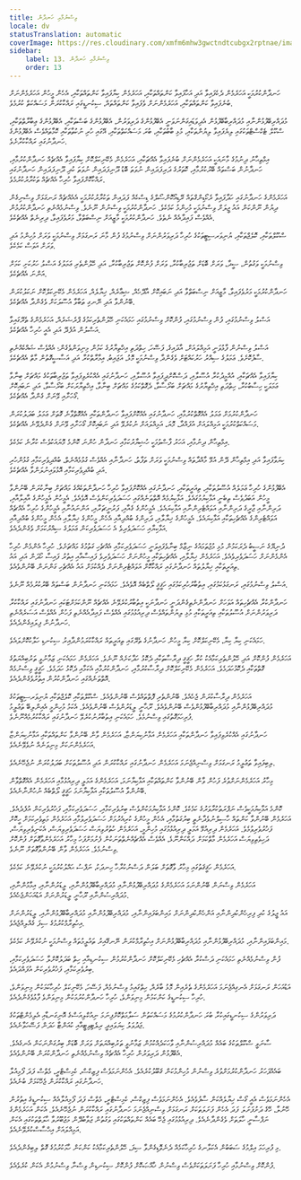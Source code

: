 ```yaml
---
title: ވިސްނުމާއި ހަނދާން
locale: dv
statusTranslation: automatic
coverImage: https://res.cloudinary.com/xmfm6mhw3gwctndtcubgx2rptnae/image/upload/v1740337243/small_cover_educacion_fundamental_a051170f1c.webp
sidebar:
    label: 13. ވިސްނުމާއި ހަނދާން
    order: 13
---
```

ހަނދާންކުރުމަކީ އަހަރެމެން ދެކެފައިވާ އަދި އަހާފައިވާ ކަންތައްތަކާއި، އަހަރެމެން ކިޔާފައިވާ ކަންތައްތަކާއި، އެހެން މީހުން އަހަރެމެންނަށް ބުނެފައިވާ ކަންތައްތަކާއި، އަހަރެމެންނަށް ވެފައިވާ ކަންތައްތައް، ސިކުނޑީގައި ރައްކާކުރަން މަސައްކަތް ކުރުމެވެ.

މުދައްރިބޭފުޅުންނާއި މުދައްރިބާބޭފުޅުން އެދިވަޑައިގަންނަވަނީ އެބޭފުޅުންގެ ދަރިވަރުން، އެބޭފުޅުންގެ ބަސްތަކާއި، އެބޭފުޅުންގެ ޢިބާރާތްތަކާއި، ސްކޫލް ޓެކްސްޓްތަކުގައި ލިޔެފައިވާ ލިޔުންތަކާއި، މުޅި ބާބުތަކާއި، ބުރަ މަސައްކަތްތަކާއި، އޭގައި ހުރި ނުކުތާތަކާއި ކޮމާތައްވެސް އެބޭފުޅުންގެ ހަނދާނުގައި ރައްކާކުރާށެވެ.

އިމްތިޙާނު ދިނުމުގެ މާނައަކީ އަހަރެމެންނަށް ބުނެފައިވާ އެއްޗަކާއި، އަހަރެމެން މެކޭނިކަލްކޮށް ކިޔާފައިވާ އެއްޗެއް ހަނދާންކުރުމާއި، ހަނދާނުން ބަސްތައް ބޭރުކުރުމާއި، ކޮތަރުގެ ދަރިފަދައިން ނުވަތަ ބޮޑު ދޫނިފަދައިން ނުވަތަ ކުދި ދޫނިފަދައިން ހަނދާނުގައި ރައްކާކޮށްފައިވާ ހުރިހާ އެއްޗެއް ތަކުރާރުކުރުމެވެ.

އަހަރެމެންގެ ހަނދާނުގައި ހަދާފައިވާ ރެކޯޑިންގްތައް ރޭޑިއޯކޮންސޯލްގެ ޑިސްކެއް ފަދައިން ތަކުރާރުކުރުމަކީ އެއެއްޗެއް ރަނގަޅަށް ވިސްނިގެން ދިޔުން ނޫންކަން އައު ޖީލަށް ވިސްނުމަކީ މުހިންމު ކަމެކެވެ. ހަނދާންކުރުމަކީ ވިސްނުން ނޫނެވެ. ވިސްނުމެއްނެތި ހަނދާންކުރުމުން އެއްވެސް ފައިދާއެއް ނެތެވެ. ހަނދާންކުރުމަކީ މާޒީއަށް ނިސްބަތްވާ، މަރުވެފައިވާ، ދިރިނެތް އެއްޗެކެވެ.

ސްކޫލްތަކާއި، ކޮލެޖްތަކާއި، ޔުނިވަރސިޓީތަކުގެ ހުރިހާ ދަރިވަރުންނަށް ވިސްނުމުގެ ފުން މާނަ ރަނގަޅަށް ވިސްނުމަކީ ވަރަށް މުހިންމު އަދި ވަރަށް އަވަސް ކަމެކެވެ.

ވިސްނުމަކީ ވަގުތުން، ސީދާ، ވަރަށް ބޮޑަށް ތަޖުރިބާކުރާ، ވަރަށް ފުންކޮށް ތަޖުރިބާކުރާ، އަދި ހޭލުންތެރި ޢަމަލުގެ އަސްލު ހަރުކަށި ކަމަށް އަންނަ އެއްޗެކެވެ.

ހަނދާންކުރުމަކީ މަރުވެފައިވާ، މާޒީއަށް ނިސްބަތްވާ އަދި ނަބައިކޮށް އާދޭހެއް، ޝިޢާރެއް، ޚިޔާލެއް، އަހަރެމެން މެކޭނިކަލްކޮށް ނަކަލުކުރަން ބޭނުންވާ އަދި ނޭނގި ތަބާވާ އުސޫލަކަށް ވެގެންދާ އެއްޗެކެވެ.

އަސްލު ވިސްނުމުގައި، ފުން ވިސްނުމުގައި، ފުންކޮށް ވިސްނުމުގައި ހަމައެކަނި ހޭލުންތެރިކަމުގެ ޕްރެޝަރެއް، އަހަރެމެންގެ ތެރޭގައިވާ އަސްލުން އުފެދޭ އަދި އެއީ ހުރިހާ އެއްޗެކެވެ.

އަސްލު ވިސްނުން ފާޅުވަނީ އަމިއްލައަށް، އާދައިގެ، ފަސޭހަ، ހިތްދަތި އިޚްތިޔާރުގެ ކަމުން މިނިވަންވެގެން؛ އެއްވެސް ޝައްކެއްނެތި ސާފުކޮށެވެ. ޢަމަލުގެ ސިއްރު ހަރުކައްޓަށް ވެގެންދާ ވިސްނުމަކީ މޮޅު، އަޖައިބު، އިމާރާތްކުރާ އަދި އަސާސީގޮތުން މާތް އެއްޗެކެވެ.

ކިޔާފައިވާ އެއްޗަކާއި، އުއްމީދުކުރާ އުސޫލާއި، ދަސްކޮށްދީފައިވާ އުސޫލާއި، ހަނދާނުގައި އެއްކުރެވިފައިވާ ތަޖުރިބާތަކުގެ މައްޗަށް ބިނާވާ ޢަމަލަކީ ހިސާބުކުރާ، ހިތްދަތި އިޚްތިޔާރުގެ މައްޗަށް ބަރޯސާވާ، ދެގޮތްކަމުގެ މައްޗަށް ބިނާވާ، އިޚްތިޔާރަކަށް ބަރޯސާވާ، އަދި ނަބައިކޮށް ގޯހަށާއި ވޭނަށް ގެންދާ އެއްޗެކެވެ.

ހަނދާންކުރުމަށް ޢަމަލު އެއްގޮތްކުރުމާއި، ހަނދާނުގައި އެއްކޮށްފައިވާ ހަނދާންތަކާއި އެއްގޮތްވާނެ ގޮތަށް ޢަމަލު ބަދަލުކުރަން މަސައްކަތްކުރުމަކީ އަމިއްލައަށް އުފައްދާ، މޮޔަ، އަމިއްލައަށް ނުކުރެވޭ އަދި ނަބައިކޮށް ގޯހަށާއި ވޭނަށް ގެންދެވޭނެ އެއްޗެކެވެ.

އިމްތިޙާން ދިނުމާއި، އަހަރު ފާސްވުމަކީ ހުޝިޔާރުކަމާއި ހަނދާން ހުންނަ ކޮންމެ މޮޔައަކުވެސް ކުރާނެ ކަމެކެވެ.

ކިޔަވާފައިވާ އަދި އިމްތިޙާން ދޭން އުޅޭ މާއްދާތައް ވިސްނުމަކީ ވަރަށް ތަފާތު، ހަނދާނާއި އެއްވެސް ގުޅުމެއްނެތް، ބުއްދިވެރިކަމާއި ގުޅުންހުރި އަދި ބުއްދިވެރިކަމާއި އޮޅުވައިނުލަންވާ އެއްޗެކެވެ.

އެބޭފުޅުންގެ ހުރިހާ ޢަމަލެއް އުސޫލުތަކާއި، ތިއަރީތަކާއި، ހަނދާނުގައި އެއްކޮށްފައިވާ ހުރިހާ ހަނދާންތަކެއްގެ މައްޗަށް ބިނާކުރަން ބޭނުންވާ މީހުން އަބަދުވެސް ތިބެނީ އަޅާކިޔުމުގައެވެ. އަޅާކިޔުމެއް އޮތްތަނެއްގައި ހަސަދަވެރިކަންވެސް އޮވެއެވެ. އެމީހުން އެމީހުންގެ އާއިލާއާއި، ދަރިންނާއި ޖާރީގެ ދަރިންނާއި އަވައްޓެރިންނާއި އަޅާކިޔައެވެ. އެމީހުންގެ ގެއާއި، ފަރުނީޗަރާއި، އަންނައުނާއި އެމީހުންގެ ހުރިހާ އެއްޗެއް އަވައްޓެރިންގެ އެއްޗެހިތަކާއި އަޅާކިޔައެވެ. އެމީހުންގެ ޚިޔާލާއި، ދަރިންގެ ބުއްދިއާއި އެހެން މީހުންގެ ޚިޔާލާއި އެހެން މީހުންގެ ބުއްދިއާއި އަޅާކިޔާއި ހަސަދަވެރިވެ އެ ހަސަދަވެރިކަން ޢަމަލުގެ ސިއްރުކަމަށް ވެގެންދެއެވެ.

ދުނިޔޭގެ ނަސީބު ދެރަކަމުން މުޅި މުޖުތަމައުގެ ނިޒާމް ބިނާވެފައިވަނީ ހަސަދަވެރިކަމާއި އެއްޗެހި ގަތުމުގެ މައްޗަށެވެ. ހުރިހާ އެންމެން ހުރިހާ އެންމެންނަށް ހަސަދަވެރިވެއެވެ. އަހަރެމެން ޚިޔާލާއި، އެއްޗެހިތަކާއި މީހުންނަށް ހަސަދަވެރިވެ ފައިސާއާއި އިތުރު ފައިސާ ހޯދަން އަދި އައު ތިއަރީތަކާއި ޚިޔާލުތައް ހަނދާނުގައި ރައްކާކޮށް އަވައްޓެރިންނަށް ދެއްކުމަށް އައު އެއްޗެހި ގަންނަން ބޭނުންވެއެވެ.

އަސްލު ވިސްނުމުގައި، ރަނގަޅުކަމުގައި، އިތުބާރުހުރިކަމުގައި ހަޤީޤީ ލޯތްބެއް އޮވެއެވެ. ހަމައެކަނި ހަނދާނުން ބަސްތައް ބޭރުކުރުމެއް ނޫނެވެ.

ހަނދާންކުރާ އެއްޗެހިތައް އަވަހަށް ހަނދާންނެތިގެންދަނީ ހަނދާނަކީ އިތުބާރުކުރެވޭނެ އެއްޗެއް ނޫންކަމަށްޓަކައި ހަނދާނުގައި ރައްކާކުރާ ދަރިވަރުންނަށް އުސޫލުތަކާއި ތިއަރީތަކާއި މުޅި ލިޔުންތައްވެސް ދިރިއުޅުމުގައި އެއްވެސް ފައިދާއެއްނެތި ފަހުން އެއްވެސް އަސަރެއްނެތި ހަނދާނުން ފިލައިގެންދެއެވެ.

ހަމައެކަނި ކިޔާ ކިޔާ، މެކޭނިކަލްކޮށް ކިޔާ މީހުން ހަނދާނުގެ ތެރޭގައި ތިއަރީތައް ރައްކާކުރަމުންދާއިރު ސިކުނޑި ހަލާކުކޮށްލައެވެ.

އަހަރެމެން ފުންކޮށް އަދި ހޭލުންތެރިކަމާއެކު ކުރާ ހަޤީޤީ ދިރާސާތަކާއި ދެކޮޅު ހަދާކަށެއް ނޫނެވެ. އަހަރެމެން ހަމައެކަނި ޒަމާނުވީ ތަރުބިއްޔަތުގެ ގޮތްތަކާއި ދެކޮޅުހަދަމެވެ. އަހަރެމެން މެކޭނިކަލްކޮށް ދިރާސާކުރުމާއި، ހަނދާންކުރުމާއި އެކަމާއި ދެކޮޅު ހަދަމެވެ. ހަޤީޤީ ވިސްނުމެއް އޮތްތަނެއްގައި ހަނދާންކުރުން އިތުރުވެގެންދެއެވެ.

އަހަރެމެން ދިރާސާކުރަން ޖެހެއެވެ. ބޭނުންތެރި ފޮތްތައްވެސް ބޭނުންވެއެވެ. ސްކޫލްތަކާއި ކޮލެޖްތަކާއި ޔުނިވަރސިޓީތަކުގެ މުދައްރިބޭފުޅުންނާއި މުދައްރިބާބޭފުޅުންވެސް ބޭނުންވެއެވެ. ރޫޙާނީ ލީޑަރުންވެސް ބޭނުންވެއެވެ. އެކަމު މުހިންމީ އެއިންލިބޭ ތަޢުލީމު ފުރިހަމަގޮތުގައި ވިސްނުމެވެ. ހަމައެކަނި އިތުބާރުނުކުރެވޭ ހަނދާނުގައި ރައްކާކުރުމެއްނޫނެވެ.

ހަނދާނުގައި އެއްކުރެވިފައިވާ ހަނދާންތަކާއި އަހަރެމެން އަޅާނުކިޔަންޏާ، އަހަރެމެން ވާން ބޭނުންވާ ކަންތައްތަކާއި އަޅާނުކިޔަންޏާ އަހަރެމެންނަކަށް މިނިވަނެއް ނުވެވޭނެއެވެ.

ލިބިފައިވާ ތަޢުލީމު ރަނގަޅަށް ވިސްނިއްޖެނަމަ އަހަރެމެން ހަނދާނުގައި ރައްކާކުރަން އަދި އުސޫލުތަކަށް ބަދަލުކުރަން ނުޖެހޭނެއެވެ.

މިހާރު އަހަރެމެންނަށްވުރެ ފަހުން ވާން ބޭނުންވާ ކަންތައްތަކާއި އަޅާކިޔާނަމަ، އަހަރެމެންގެ އަމަލީ ދިރިއުޅުމާއި އަހަރެމެން އެއްގޮތްވާން ބޭނުންވާ އުސޫލުތަކާއި އަޅާކިޔާނަމަ ހަޤީޤީ ލޯތްބެއް ނުހުންނާނެއެވެ.

ކޮންމެ އަޅާކިޔުމަކީވެސް ނަފްރަތުކުރާވަރުގެ ކަމެކެވެ. ކޮންމެ އަޅާކިޔުމަކުންވެސް ބިރުވެރިކަމާއި، ހަސަދަވެރިކަމާއި، ފަޚުރުވެރިކަން އުފެދެއެވެ. އަހަރެމެން ބޭނުންވާ ކަންތައް ހާސިލްނުވެދާނެތީ ބިރުގަތުމާއި، އެހެން މީހުންގެ ކުރިއެރުމަށް ހަސަދަވެރިވުމާއި އަހަރެމެން މަތިވެރިކަމަށް ހީކޮށް ފަޚުރުވެރިވުމެވެ. އަހަރެމެން ދިރިއުޅޭ އަމަލީ ދިރިއުޅުމުގައި މުހިންމީ، އަހަރެމެން ހުތުރުވިޔަސް ހަސަދަވެރިވިޔަސް، އެކަނިވެރިވިޔަސް، ދަހިވެތިވިޔަސް އަހަރެމެން މާތްކަމަށް ދައްކަންނޫޅެ، އެއްވެސް އެއްޗެއްނެތްތަނަކުން ފެށުމަށްފަހު މިހާރު އަހަރެމެންވާގޮތަށް ފުންކޮށް ވިސްނުމެވެ. އަހަރެމެން ވާން ބޭނުންވާގޮތަށް ނޫނެވެ.

އަހަރެމެން ހަޤީޤަތުގައި މިހާރު ވާގޮތަށް ބަލަން ދަސްނުކުރާހާ ހިނދަކު، ނަފްސު ޙައްލުކުރުމަކީ ނުކުރެވޭނެ ކަމެކެވެ.

އަހަރެމެން ވިސްނަން ބޭނުންނަމަ އަހަރެމެންގެ މުދައްރިބޭފުޅުންނާއި މުދައްރިބާބޭފުޅުންނާއި، ލީޑަރުންނާއި، އިމާމުންނާއި، މުދައްރިސުންނާއި ރޫހާނީ ލީޑަރުންނަށް އަޑުއަހަންޖެހެއެވެ.

އައު ޖީލުގެ ކުދި ފިރިހެންކުދިންނާއި އަންހެންކުދިންނަށް މައިންބަފައިންނާއި، މުދައްރިބޭފުޅުންނާއި މުދައްރިބާބޭފުޅުންނާއި، ލީޑަރުންނަށް އިހުތިރާމްކުރުމުގެ ސިފަ ގެއްލިއްޖެއެވެ.

މައިންބަފައިންނާއި، މުދައްރިބޭފުޅުންނާއި މުދައްރިބާބޭފުޅުންނަށް އިހުތިރާމްކުރަން ނޭނގޭއިރު ތައުލީމުތައް ވިސްނުމަކީ ނުކުރެވޭނެ ކަމެކެވެ.

ފުން ވިސްނުމެއްނެތި ހަމައެކަނި ދަސްކުރާ އެއްޗެހި މެކޭނިކަލްކޮށް ހަނދާންކުރުމުން ސިކުނޑިއާއި ހިތް ބަދަލުކޮށްލާ ހަސަދަވެރިކަމާއި، ބިރުވެރިކަމާއި، ފަޚުރުވެރިކަން އުފައްދައެވެ.

އަޑުއަހަން ރަނގަޅަށް އެނގިއްޖެނަމަ އަހަރެމެންގެ ތެރެއިން މޮޅު ބާރެއް، ހިތްގައިމު ވިސްނުމެއް، ފަސޭހަ، މެކޭނިކަލް ހުރިހާކަމަކުން މިނިވަންވެ، ހުރިހާ ސިކުނޑީގެ ކަންކަމުން މިނިވަންވެ، ހުރިހާ ހަނދާންކުރުމަކުން މިނިވަންވެ ފާޅުވެގެންދެއެވެ.

ދަރިވަރުންގެ ސިކުނޑީގައިކުރާ ބުރަ ހަނދާންކުރުމުގެ މަސައްކަތުން ސަލާމަތްކޮށްފިނަމަ ނިއުކްލިއަސްގެ އޮނިގަނޑާއި އެލިމެންޓްތަކުގެ ޖަދުވަލު ކިޔަވައިދީ ރިލެޓިވިޓީއާއި ކުއަންޓާ ހަދަން ފަސޭހަވާނެއެވެ.

ސާނަވީ ސްކޫލްތަކުގެ ބައެއް މުދައްރިސުންނާއި ވާހަކަދެއްކުމުން ޒަމާނުވީ ތަރުބިއްޔަތަށް ވަރަށް ބޮޑަށް ބިރުގަންނަކަން އެނގެއެވެ. އެބޭފުޅުން ދަރިވަރުން ހުރިހާ އެއްޗެއް ވިސްނުމެއްނެތި ހަނދާންކުރަން ބޭނުންވެއެވެ.

ބައެއްފަހަރު ހަނދާންކުރުމަށްވުރެ ވިސްނުން މުހިންމުކަން ޤަބޫލުކުރެއެވެ. އެހެންނަމަވެސް ފިޒިކްސް، ކެމިސްޓްރީ، މެތްސް ފަދަ ފޯމިއުލާ ހަނދާނުގައި ރައްކާކުރަން ޖެހޭކަމަށް ބުނެއެވެ.

އެހެންނަމަވެސް އެއީ ގޯސް ޚިޔާލެއްކަން ސާފުވެއެވެ. އެހެންނަމަވެސް ފިޒިކްސް، ކެމިސްޓްރީ، މެތްސް ފަދަ ފޯމިއުލާއެއް ސިކުނޑީގެ އިތުރުން ހޭނުލާ، ހޭގެ ދަށުފަށަލަ ފަދަ އެހެން ފަށަލަތަކަށް ރަނގަޅަށް ވިސްނިއްޖެނަމަ ހަނދާނުގައި ރައްކާކުރަން ނުޖެހޭނެއެވެ. އެކަން އަހަރެމެންގެ ނަފްސާނީ ހާލަތަށް ވެގެންދާނެއެވެ. ދިރިއުޅުމުގައި ޖެހޭ ބައެއް ކަންތައްތަކުގައި ވަގުތުން ޖަވާބުދޭން މަޖުބޫރުވާ ޙާލަތްތަކުގައި އެކަން އަމިއްލައަށް އިޙްސާސްކުރެވޭނެއެވެ.

މި ފުރިހަމަ އިލްމުގެ ސަބަބުން އެކަލާނގެ ހުރިހާކަމެއް ދެނެވޮޑިގެންވާ ސިފަ، ހޭލުންތެރިކަމާއެކު ކަންކަން ހާމަކުރުމުގެ ގޮތް ލިބިގެންދެއެވެ.

ފުންކޮށް ވިސްނުމާއި ހުރިހާ ފަށަލަތަކަށްވެސް ވިސްނުން ޚާއްޞަކޮށް ފުންކޮށް ސިކުނޑިން ވިސްނާ ވިސްނުމުން އެކަން ކުރެވެއެވެ.

